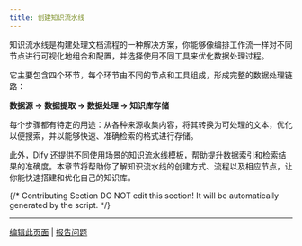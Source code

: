 ```yaml
---
title: 创建知识流水线
---
```


知识流水线是构建处理文档流程的一种解决方案，你能够像编排工作流一样对不同节点进行可视化地组合和配置，并选择使用不同工具来优化数据处理过程。

它主要包含四个环节，每个环节由不同的节点和工具组成，形成完整的数据处理链路：

**数据源 → 数据提取 → 数据处理 → 知识库存储**

每个步骤都有特定的用途：从各种来源收集内容，将其转换为可处理的文本，优化以便搜索，并以能够快速、准确检索的格式进行存储。

此外，Dify 还提供不同使用场景的知识流水线模板，帮助提升数据索引和检索结果的准确度。本章节将帮助你了解知识流水线的创建方式、流程以及相应节点，让你能快速搭建和优化自己的知识库。

<Steps>
  <Step>
    <Card title="步骤一：通过知识流水线创建知识库" horizontal href="./create-from-knowledge-pipeline" />
  </Step>
  <Step>
    <Card title="步骤二： 编排知识流水线" horizontal href="./knowledge-pipeline-orchestration" />
  </Step>
  <Step>
    <Card title="步骤三：发布知识流水线" horizontal href="./publish-knowledge-pipeline" />
  </Step>
  <Step>
    <Card title="步骤四：上传文件" horizontal href="./upload-files" />
  </Step>
  <Step>
    <Card title="步骤五：管理和使用知识库" horizontal href="./manage-knowledge-base" />
  </Step>
</Steps>

{/*
Contributing Section
DO NOT edit this section!
It will be automatically generated by the script.
*/}

---

[编辑此页面](https://github.com/langgenius/dify-docs/edit/main/zh-hans/guides/knowledge-base/knowledge-pipeline/create-from-knowledge-pipeline.mdx) | [报告问题](https://github.com/langgenius/dify-docs/issues/new?template=docs.yml)
